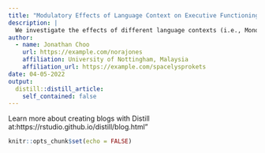 ```yaml
---
title: "Modulatory Effects of Language Context on Executive Functioning in Multilinguals"
description: |
  We investigate the effects of different language contexts (i.e., Monolingual versus Bilingual contexts) on the adaptive changes on Executive Function in individuals with different degrees of multilingualism
author:
  - name: Jonathan Choo
    url: https://example.com/norajones
    affiliation: University of Nottingham, Malaysia
    affiliation_url: https://example.com/spacelysprokets
date: 04-05-2022
output:
  distill::distill_article:
    self_contained: false
---
```


Learn more about creating blogs with Distill at:https://rstudio.github.io/distill/blog.html"

```r
knitr::opts_chunk$set(echo = FALSE)

```



